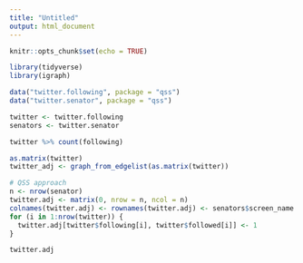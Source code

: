 ```yaml
---
title: "Untitled"
output: html_document
---
```


```r
knitr::opts_chunk$set(echo = TRUE)
```

```r
library(tidyverse)
library(igraph)

data("twitter.following", package = "qss")
data("twitter.senator", package = "qss")

twitter <- twitter.following
senators <- twitter.senator

twitter %>% count(following)
```

```r
as.matrix(twitter)
twitter_adj <- graph_from_edgelist(as.matrix(twitter))
```
```r
# QSS approach
n <- nrow(senator)
twitter.adj <- matrix(0, nrow = n, ncol = n)
colnames(twitter.adj) <- rownames(twitter.adj) <- senators$screen_name 
for (i in 1:nrow(twitter)) {
  twitter.adj[twitter$following[i], twitter$followed[i]] <- 1
} 

twitter.adj
```

